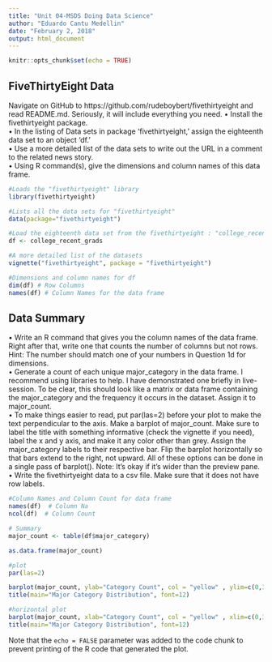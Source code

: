 ```yaml
---
title: "Unit 04-MSDS Doing Data Science"
author: "Eduardo Cantu Medellin"
date: "February 2, 2018"
output: html_document
---
```


```r
knitr::opts_chunk$set(echo = TRUE)
```

## FiveThirtyEight Data
Navigate on GitHub to https://github.com/rudeboybert/fivethirtyeight and read README.md. Seriously, it will include everything you need. 
	•	Install the fivethirtyeight package.  
	•	In the listing of Data sets in package ‘fivethirtyeight,’ assign the eighteenth data set to an object ‘df.’  
	•	Use a more detailed list of the data sets to write out the URL in a comment to the related news story.  
	•	Using R command(s), give the dimensions and column names of this data frame.  


```r
#Loads the "fivethirtyeight" library
library(fivethirtyeight)

#Lists all the data sets for "fivethirtyeight"
data(package="fivethirtyeight")

#Load the eighteenth data set from the fivethirtyeight : "college_recent_grads"
df <- college_recent_grads

#A more detailed list of the datasets
vignette("fivethirtyeight", package = "fivethirtyeight")

#Dimensions and column names for df
dim(df) # Row Columns 
names(df) # Column Names for the data frame

```



## Data Summary  
  
  •	Write an R command that gives you the column names of the data frame.  Right after that, write one that counts the number of columns but not rows.  Hint: The number should match one of your numbers in Question 1d for dimensions.  
	•	Generate a count of each unique major_category in the data frame.  I recommend using libraries to help.  I have demonstrated one briefly in live-session.  To be clear, this should look like a matrix or data frame containing the major_category and the frequency it occurs in the dataset.  Assign it to major_count.  
	•	To make things easier to read, put par(las=2) before your plot to make the text perpendicular to the axis.  Make a barplot of major_count.  Make sure to label the title with something informative (check the vignette if you need), label the x and y axis, and make it any color other than grey.  Assign the major_category labels to their respective bar.  Flip the barplot horizontally so that bars extend to the right, not upward.  All of these options can be done in a single pass of barplot(). Note: It’s okay if it’s wider than the preview pane.  
	•	Write the fivethirtyeight data to a csv file.  Make sure that it does not have row labels.  
  
```r
#Column Names and Column Count for data frame
names(df)  # Column Na
ncol(df)  # Column Count

# Summary
major_count <- table(df$major_category)

as.data.frame(major_count)

#plot
par(las=2)

barplot(major_count, ylab="Category Count", col = "yellow" , ylim=c(0,35))
title(main="Major Category Distribution", font=12)

#horizontal plot
barplot(major_count, xlab="Category Count", col = "yellow" , xlim=c(0,35), horiz = TRUE, space = 1, width = 2)
title(main="Major Category Distribution", font=12)


```

  


Note that the `echo = FALSE` parameter was added to the code chunk to prevent printing of the R code that generated the plot.
